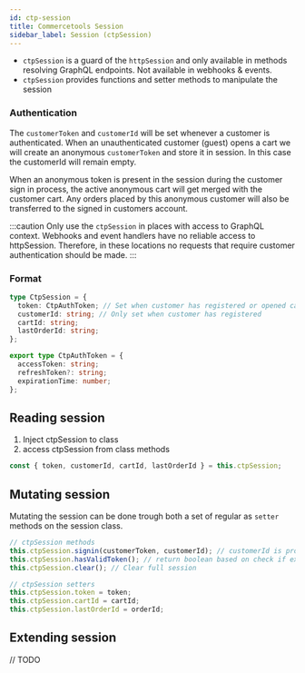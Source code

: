 ```yaml
---
id: ctp-session
title: Commercetools Session
sidebar_label: Session (ctpSession)
---
```



<CodePackage name="@deity/falcon-commercetools-module" />

- `ctpSession` is a guard of the `httpSession` and only available in methods resolving GraphQL endpoints. Not available in webhooks & events.
- `ctpSession` provides functions and setter methods to manipulate the session

### Authentication

The `customerToken` and `customerId` will be set whenever a customer is authenticated. When an unauthenticated customer (guest) opens a cart we will create an anonymous `customerToken` and store it in session. In this case the customerId will remain empty.

When an anonymous token is present in the session during the customer sign in process, the active anonymous cart will get merged with the customer cart. Any orders placed by this anonymous customer will also be transferred to the signed in customers account.

:::caution
Only use the `ctpSession` in places with access to GraphQL context. Webhooks and event handlers have no reliable access to httpSession. Therefore, in these locations no requests that require customer authentication should be made.
:::

### Format

```typescript
type CtpSession = {
  token: CtpAuthToken; // Set when customer has registered or opened cart as anonymous guest
  customerId: string; // Only set when customer has registered
  cartId: string;
  lastOrderId: string;
};
```

```typescript
export type CtpAuthToken = {
  accessToken: string;
  refreshToken?: string;
  expirationTime: number;
};
```

## Reading session
1. Inject ctpSession to class
2. access ctpSession from class methods

```typescript
const { token, customerId, cartId, lastOrderId } = this.ctpSession;
```

## Mutating session
Mutating the session can be done trough both a set of regular as `setter` methods on the session class.

```typescript
// ctpSession methods
this.ctpSession.signin(customerToken, customerId); // customerId is protected and can only be set trough the signin method
this.ctpSession.hasValidToken(); // return boolean based on check if expirationTime is before now
this.ctpSession.clear(); // Clear full session

// ctpSession setters
this.ctpSession.token = token;
this.ctpSession.cartId = cartId;
this.ctpSession.lastOrderId = orderId;
```

## Extending session
// TODO
